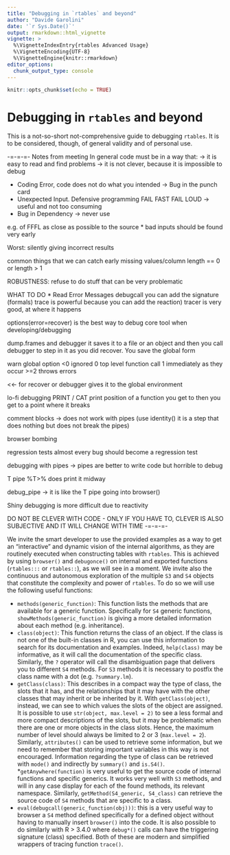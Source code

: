 ```yaml
---
title: "Debugging in `rtables` and beyond"
author: "Davide Garolini"
date: '`r Sys.Date()`'
output: rmarkdown::html_vignette
vignette: >
  %\VignetteIndexEntry{rtables Advanced Usage}
  %\VignetteEncoding{UTF-8}
  %\VignetteEngine{knitr::rmarkdown}
editor_options: 
  chunk_output_type: console
---
```


```r
knitr::opts_chunk$set(echo = TRUE)
```

# Debugging in `rtables` and beyond

This is a not-so-short not-comprehensive guide to debugging `rtables`. It is to be considered, though, of general validity and of personal use.

-=-=-=- Notes from meeting
In general code must be in a way that:
-> it is easy to read and find problems
-> it is not clever, because it is impossible to debug

* Coding Error, code does not do what you intended -> Bug in the punch card
* Unexpected Input. Defensive programming FAIL FAST FAIL LOUD -> useful and not too consuming
* Bug in Dependency -> never use 

e.g. of FFFL
as close as possible to the source
* bad inputs should be found very early


Worst: silently giving incorrect results

common things that we can catch early
missing values/column length == 0 or length > 1

ROBUSTNESS: refuse to do stuff that can be very problematic

WHAT TO DO
* Read Error Messages
debugcall you can add the signature (formals)
trace is powerful because you can add the reaction)
tracer is very good, at where it happens

options(error=recover) is the best way to debug
core tool when developing/debugging

dump.frames and debugger
it saves it to a file or an object and then you call debugger to step in it
as you did recover. You save the global form

warn global option
<0 ignored
0 top level function call
1 immediately as they occur
>=2 throws errors

<<- for recover or debugger gives it to the global environment

lo-fi debugging
PRINT / CAT
print position of a function you get to then you get to a point where it breaks

comment blocks -> does not work with pipes (use identity() it is a step
that does nothing but does not break the pipes)

browser bombing

regression tests
almost every bug should become a regression test

debugging with pipes
-> pipes are better to write code but horrible to debug

T pipe %T>% does print it midway

debug_pipe -> it is like the T pipe going into browser()

Shiny debugging is more difficult due to reactivity

DO NOT BE CLEVER WITH CODE - ONLY IF YOU HAVE TO, CLEVER IS ALSO SUBJECTIVE 
AND IT WILL CHANGE WITH TIME
-=-=-=-


We invite the smart developer to use the provided examples as a way to get an "interactive" and dynamic vision of the internal algorithms, as they are routinely executed when constructing tables with `rtables`. This is achieved by using `browser()` and `debugonce()` on internal and exported functions (`rtables:::` or `rtables::`), as we will see in a moment. We invite also the continuous and autonomous exploration of the multiple `S3` and `S4` objects that constitute the complexity and power of `rtables`. To do so we will use the following useful functions:

* `methods(generic_function)`: This function lists the methods that are available for a generic function. Specifically for `S4` generic functions, `showMethods(generic_function)` is giving a more detailed information about each method (e.g. inheritance). 
* `class(object)`: This function returns the class of an object. If the class is not one of the built-in classes in R, you can use this information to search for its documentation and examples. Indeed, `help(class)` may be informative, as it will call the documentation of the specific class. Similarly, the `?` operator will call the disambiguation page that delivers you to different `S4` methods. For `S3` methods it is necessary to postfix the class name with a dot (e.g. `?summary.lm`).
* `getClass(class)`: This describes in a compact way the type of class, the slots that it has, and the relationships that it may have with the other classes that may inherit or be inherited by it. With `getClass(object)`, instead, we can see to which values the slots of the object are assigned. It is possible to use `str(object, max.level = 2)` to see a less formal and more compact descriptions of the slots, but it may be problematic when there are one or more objects in the class slots. Hence, the maximum number of level should always be limited to 2 or 3 (`max.level = 2`). Similarly, `attributes()` can be used to retrieve some information, but we need to remember that storing important variables in this way is not encouraged. Information regarding the type of class can be retrieved with `mode()` and indirectly by `summary()` and `is.S4()`.
*`getAnywhere(function)` is very useful to get the source code of internal functions and specific generics. It works very well with `S3` methods, and will in any case display for each of the found methods, its relevant namespace. Similarly, `getMethod(S4_generic, S4_class)` can retrieve the source code of `S4` methods that are specific to a class.
* `eval(debugcall(generic_function(obj)))`: this is a very useful way to browser a `S4` method defined specifically for a defined object without having to manually insert `browser()` into the code. It is also possible to do similarly with R > 3.4.0 where `debug*()` calls can have the triggering signature (class) specified. Both of these are modern and simplified wrappers of tracing function `trace()`.
